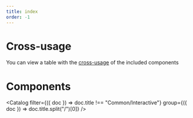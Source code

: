 ```yaml
---
title: index
order: -1
---
```



# Cross-usage

You can view a table with the [cross-usage](/docs/internal-usage) of the included components

# Components

<Catalog
  filter={({ doc }) => doc.title !== "Common/Interactive"}
  group={({ doc }) => doc.title.split("/")[0]}
/>
